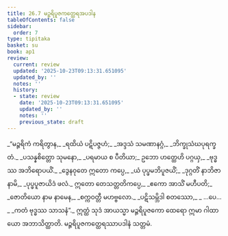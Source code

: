 ```yaml
---
title: 26.7 မဉ္ဇရိပူဇကတ္ထေရအပဒါန
tableOfContents: false
sidebar:
  order: 7
type: tipitaka
basket: su
book: ap1
review:
  current: review
  updated: '2025-10-23T09:13:31.651095'
  updated_by: ''
  notes: ''
  history:
  - state: review
    date: '2025-10-23T09:13:31.651095'
    updated_by: ''
    notes: ''
    previous_state: draft
---
```



<ReviewStatus review={frontmatter.review} showDetails={true} />

<HypothesisAnnotation frontmatter={frontmatter} />

<DynamicBreadcrumb />

<Division number="23" book="ap1" e="ch" v="20" p="257">

<Paragraph number="3128" type="verses" book="ap1">
_“မဉ္ဇရိကံ ကရိတွာန,_  
_ရထိယံ ပဋိပဇ္ဇဟံ;_  
_အဒ္ဒသံ သမဏာနဂ္ဂံ,_  
_ဘိက္ခုသံဃပုရက္ခတံ._  

</Paragraph>

</Division>
<Division number="24" book="ap1" e="ch" v="20" p="257">

<Paragraph number="3129" type="verses" book="ap1">
_ပသန္နစိတ္တော သုမနော,_  
_ပရမာယ စ ပီတိယာ;_  
ဥဘော ဟတ္ထေဟိ ပဂ္ဂယှ,_  
_ဗုဒ္ဓဿ အဘိရောပယိံ._  

</Paragraph>

</Division>
<Division number="25" book="ap1" e="ch" v="20" p="257">

<Paragraph number="3130" type="verses" book="ap1">
_ဒွေနဝုတေ ဣတော ကပ္ပေ,_  
_ယံ ပုပ္ဖမဘိပူဇယိံ;_  
_ဒုဂ္ဂတိံ နာဘိဇာနာမိ,_  
_ပုပ္ဖပူဇာယိဒံ ဖလံ._  

</Paragraph>

</Division>
<Division number="26" book="ap1" e="ch" v="20" p="258">

<Paragraph number="3131" type="verses" book="ap1">
ဣတော တေသတ္တတိကပ္ပေ,_  
_ဧကော အာသိံ မဟီပတိ;_  
_ဇောတိယော နာမ နာမေန,_  
_စက္ကဝတ္တီ မဟဗ္ဗလော._  

</Paragraph>

</Division>
<Division number="27" book="ap1" e="ch" v="20" p="258">

<Paragraph number="3132" type="verses" book="ap1">
_ပဋိသမ္ဘိဒါ စတဿော,_  
_ …ပေ… _  
_ကတံ ဗုဒ္ဓဿ သာသနံ”._  

</Paragraph>

<Paragraph number="3133" book="ap1">
ဣတ္ထံ သုဒံ အာယသ္မာ မဉ္ဇရိပူဇကော ထေရော ဣမာ ဂါထာယော အဘာသိတ္ထာတိ.

</Paragraph>
</Division>

<Paragraph number="3134" type="center" book="ap1">
မဉ္ဇရိပူဇကတ္ထေရဿာပဒါနံ သတ္တမံ.
</Paragraph>